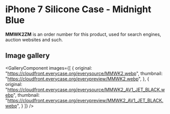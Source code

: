 
# iPhone 7 Silicone Case - Midnight Blue

<Callout type='info' emoji='👉🏻'>**MMWK2ZM** is an order number for this product, used for search engines, auction websites and such.</Callout>

## Image gallery

<GalleryComponent
    images={[
      {
        original: "https://cloudfront.everycase.org/everysource/MMWK2.webp",
        thumbnail: "https://cloudfront.everycase.org/everypreview/MMWK2.webp",
      },
      {
        original: "https://cloudfront.everycase.org/everysource/MMWK2_AV1_JET_BLACK.webp",
        thumbnail: "https://cloudfront.everycase.org/everypreview/MMWK2_AV1_JET_BLACK.webp",
      }
    ]}
  />
